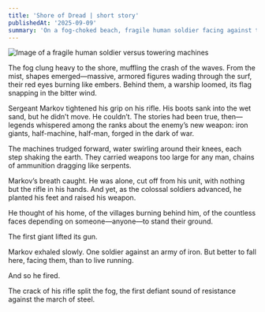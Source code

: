```yaml
---
title: 'Shore of Dread | short story'
publishedAt: '2025-09-09'
summary: 'On a fog-choked beach, fragile human soldier facing against towering machines .'
---
```


![Image of a fragile human soldier versus towering machines](/ShoreOfDread.png)

The fog clung heavy to the shore, muffling the crash of the waves. From the mist, shapes emerged—massive, armored figures wading through the surf, their red eyes burning like embers. Behind them, a warship loomed, its flag snapping in the bitter wind.

Sergeant Markov tightened his grip on his rifle. His boots sank into the wet sand, but he didn’t move. He couldn’t. The stories had been true, then—legends whispered among the ranks about the enemy’s new weapon: iron giants, half-machine, half-man, forged in the dark of war.

The machines trudged forward, water swirling around their knees, each step shaking the earth. They carried weapons too large for any man, chains of ammunition dragging like serpents.

Markov’s breath caught. He was alone, cut off from his unit, with nothing but the rifle in his hands. And yet, as the colossal soldiers advanced, he planted his feet and raised his weapon.

He thought of his home, of the villages burning behind him, of the countless faces depending on someone—anyone—to stand their ground.

The first giant lifted its gun.

Markov exhaled slowly. One soldier against an army of iron. But better to fall here, facing them, than to live running.

And so he fired.

The crack of his rifle split the fog, the first defiant sound of resistance against the march of steel.

